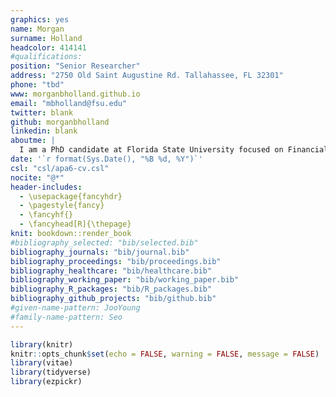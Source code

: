 ```yaml
---
graphics: yes
name: Morgan
surname: Holland
headcolor: 414141
#qualifications: 
position: "Senior Researcher"
address: "2750 Old Saint Augustine Rd. Tallahassee, FL 32301"
phone: "tbd"
www: morganbholland.github.io
email: "mbholland@fsu.edu"
twitter: blank
github: morganbholland
linkedin: blank
aboutme: |
  I am a PhD candidate at Florida State University focused on Financial and Macroeconomics
date: '`r format(Sys.Date(), "%B %d, %Y")`'
csl: "csl/apa6-cv.csl"
nocite: "@*"
header-includes:
  - \usepackage{fancyhdr}
  - \pagestyle{fancy}
  - \fancyhf{}
  - \fancyhead[R]{\thepage}
knit: bookdown::render_book
#bibliography_selected: "bib/selected.bib"
bibliography_journals: "bib/journal.bib"
bibliography_proceedings: "bib/proceedings.bib"
bibliography_healthcare: "bib/healthcare.bib"
bibliography_working_paper: "bib/working_paper.bib"
bibliography_R_packages: "bib/R_packages.bib"
bibliography_github_projects: "bib/github.bib"
#given-name-pattern: JooYoung
#family-name-pattern: Seo
---
```


```r
library(knitr)
knitr::opts_chunk$set(echo = FALSE, warning = FALSE, message = FALSE)
library(vitae)
library(tidyverse)
library(ezpickr)
```
